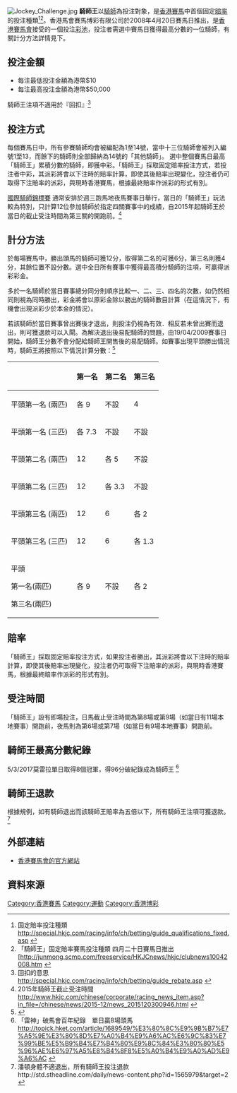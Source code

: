 [[File:Jockey_Challenge.jpg|thumb]]
'''騎師王'''以[[騎師|騎師]]為投注對象，是[[香港賽馬|香港賽馬]]中首個固定[[賠率|賠率]]的投注種類<ref>固定賠率投注種類 http://special.hkjc.com/racing/info/ch/betting/guide_qualifications_fixed.asp {{Wayback|url=http://special.hkjc.com/racing/info/ch/betting/guide_qualifications_fixed.asp |date=20080501100901 }}</ref><ref>「騎師王」固定賠率賽馬投注種類 四月二十日賽馬日推出[http://junmong.scmp.com/freeservice/HKJCnews/hkjc/clubnews10042008.htm {{Wayback|url=http://junmong.scmp.com/freeservice/HKJCnews/hkjc/clubnews10042008.htm |date=20080517152746 }}</ref>。香港馬會賽馬博彩有限公司於2008年4月20日賽馬日推出，是[[香港賽馬會|香港賽馬會]]接受的一個投注[[彩票|彩池]]，投注者需選中賽馬日獲得最高分數的一位騎師，有關計分方法詳情見下。

==投注金額==
*每注最低投注金額為港幣$10
*每注最高投注金額為港幣$50,000

騎師王注項不適用於『回扣』<ref>回扣的意思 http://special.hkjc.com/racing/info/ch/betting/guide_rebate.asp {{Wayback|url=http://special.hkjc.com/racing/info/ch/betting/guide_rebate.asp |date=20170202001306 }}</ref>

==投注方式==
每個賽馬日中，所有參賽騎師均會被編配為1至14號，當中十三位騎師會被列入編號1至13，而餘下的騎師則全部歸納為14號的「其他騎師」。 選中整個賽馬日最高「騎師王」累積分數的騎師，即獲中彩。「騎師王」採取固定賠率投注方式，若投注者中彩，其派彩將會以下注時的賠率計算，即使其後賠率出現變化，投注者仍可取得下注賠率的派彩，與現時香港賽馬，根據最終賠率作派彩的形式有別。

[[國際騎師錦標賽|國際騎師錦標賽]] 通常安排於週三跑馬地夜馬賽事日舉行，當日的「騎師王」玩法較為特別，只計算12位參加騎師於指定四關賽事中的成績，自2015年起騎師王於當日的截止受注時間為第三關的開跑前。<ref>2015年騎師王截止受注時間 http://www.hkjc.com/chinese/corporate/racing_news_item.asp?in_file=/chinese/news/2015-12/news_2015120300946.html {{Wayback|url=http://www.hkjc.com/chinese/corporate/racing_news_item.asp?in_file=%2Fchinese%2Fnews%2F2015-12%2Fnews_2015120300946.html |date=20170202002056 }}</ref>

==計分方法==
於每場賽馬中，勝出頭馬的騎師可獲12分，取得第二名的可獲6分，第三名則獲4分，其餘位置不設分數。選中全日所有賽事中獲得最高積分騎師的注項，可贏得派彩彩金。

多於一名騎師於當日賽事總分同分則順序比較一、二、三、四名的次數，如仍然相同則視為同時勝出，彩金將會以原彩金除以勝出的騎師數目計算（在這情況下，有機會出現派彩少於本金的情況）。

若該騎師於當日賽事曾出賽後才退出，則投注仍視為有效．相反若未曾出賽而退出，則可獲退款可以入閘。為解決退出後易配騎師的問題，由19/04/2009賽事日開始，騎師王分數不會分配給騎師王開售後的易配騎師。如賽事出現平頭勝出情況時，騎師王將按照以下情況計算分數：<ref>{{Cite web|url=http://www.hkjc.com/chinese/betting/template_betting_rule_files/pdf_ch/HorseRace_Rule_5_Chi.pdf|title=固定賠率投注|accessdate=|author=|date=|publisher=|archive-date=2017-03-16|archive-url=https://web.archive.org/web/20170316113455/http://www.hkjc.com/chinese/betting/template_betting_rule_files/pdf_ch/HorseRace_Rule_5_Chi.pdf|dead-url=no}}</ref>
{| class="wikitable"
!
!第一名
!第二名
!第三名
|-
|平頭第一名 (兩匹)
|各 9
|不設
|4
|-
|平頭第一名 (三匹) 
|各 7.3
|不設
|不設
|-
|平頭第二名 (兩匹)
|12
|各 5 
|不設
|-
|平頭第二名 (三匹) 
|12 
|各 3.3 
|不設
|-
|平頭第三名 (兩匹) 
|12
|6
|各 2 
|-
|平頭第三名 (三匹)
|12
|6
|各 1.3
|-
|平頭 

第一名(兩匹)

第三名(兩匹)  
|各 9 
|不設
|各 2
|}

==賠率==
「騎師王」採取固定賠率投注方式，如果投注者勝出，其派彩將會以下注時的賠率計算，即使其後賠率出現變化，投注者仍可取得下注賠率的派彩，與現時香港賽馬，根據最終賠率作派彩的形式有別。

==受注時間==
「騎師王」設有即場投注，日馬截止受注時間為第8場或第9場（如當日有11場本地賽事）開跑前，夜馬則為第6場或第7場（如當日有9場本地賽事）開跑前。

==騎師王最高分數紀錄==
5/3/2017莫雷拉單日取得8個冠軍，得96分破紀錄成為騎師王 <ref>「雷神」破馬會百年紀錄　單日贏8場頭馬 http://topick.hket.com/article/1689549/%E3%80%8C%E9%9B%B7%E7%A5%9E%E3%80%8D%E7%A0%B4%E9%A6%AC%E6%9C%83%E7%99%BE%E5%B9%B4%E7%B4%80%E9%8C%84%E3%80%80%E5%96%AE%E6%97%A5%E8%B4%8F8%E5%A0%B4%E9%A0%AD%E9%A6%AC {{Wayback|url=http://topick.hket.com/article/1689549/%E3%80%8C%E9%9B%B7%E7%A5%9E%E3%80%8D%E7%A0%B4%E9%A6%AC%E6%9C%83%E7%99%BE%E5%B9%B4%E7%B4%80%E9%8C%84%E3%80%80%E5%96%AE%E6%97%A5%E8%B4%8F8%E5%A0%B4%E9%A0%AD%E9%A6%AC |date=20170305161746 }}</ref>

==騎師王退款==
根據規例，如有騎師退出而該騎師王賠率為五倍以下，所有騎師王注項可獲退款。<ref>潘頓身體不適退出，所有騎師王投注退款　http://std.stheadline.com/daily/news-content.php?id=1565979&target=2 {{Wayback|url=http://std.stheadline.com/daily/news-content.php?id=1565979&target=2 |date=20180122235025 }}</ref>

== 外部連結 ==
*[http://racing.hkjc.com?cid=OSXXDLC_WIKIPEDIA 香港賽馬會的官方網站] {{Wayback|url=http://racing.hkjc.com/?cid=OSXXDLC_WIKIPEDIA |date=20200809134221 }}

== 資料來源 ==
{{reflist|30em}}

{{香港赛马会}}
[[Category:香港賽馬|Category:香港賽馬]]
[[Category:運動|Category:運動]]
[[Category:香港博彩|Category:香港博彩]]